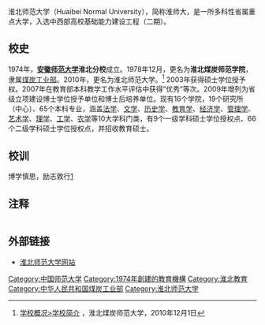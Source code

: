 {{Infobox university
|name              = 淮北师范大学
|EnglishName       = Huaibei Normal University
|native_name       = 淮师大
|image             = 
|caption           = 
|latin_name        = 
|motto             = 博学 慎思 励志 敦行
|zhmotto           = 
|established       = 1974年
|closed            = 
|re-established    = 
|anniversary       = 
|type              = [[公立大学|公立大学]]、[[省属重点本科高校|省属重点本科高校]]、[[中西部高校基础能力建设工程院校|中西部高校基础能力建设工程院校]]
|religious         = 
|endowment         = 
|officer_in_charge = 
|chairman_label    = 
|chairman          = 
|secretary         = [[陈士夫|陈士夫]]
|chancellor        = 
|president         = [[姚佐文|姚佐文]]
|vice-president    = [[蔡雷|蔡雷]]、[[余敏辉|余敏辉]]、[[李福华|李福华]]
|superintendent    = 
|provost           = 
|vice_chancellor   = 
|principal         = 
|dean              = 
|director          = 
|head_label        = 
|head              = 
|faculty           = 
|staff             = 1100余人
|students          = 
|undergrad         = 20000余人
|postgrad          = 
|doctoral          = 
|国防生            = 
|other             = 
|address           = {{PRC}}[[安徽省|安徽省]][[淮北市|淮北市]]东山路100号
|country           = 中国
|state             = 
|province          = 安徽省
|city              = 淮北市
|color             = 
|campus            = 市区
|area              = 3000余亩
|covered_area      = 74万平方米
|former_names      = 淮北煤炭师范学院
|free_label        = 
|free              = 
|colors            = 
|nickname          = 
|mascot            = 
|magazine          = 
|athlete           = 
|conference        = 
|books             = 
|legal_person      = 
|affiliations      = [[File:National_Emblem_of_the_People's_Republic_of_China.svg|18px]][[中华人民共和国|中华人民共和国]][[安徽省人民政府|安徽省人民政府]]
|zip               = 235000
|telephone         = 
|fax               = 
|website           = http://www.chnu.edu.cn/
|logo              = 
|footnotes         = 
}}

淮北师范大学（Huaibei Normal University），简称淮师大，是一所多科性省属重点大学，入选中西部高校基础能力建设工程（二期）。

== 校史 ==
1974年，'''[[安徽师范大学|安徽师范大学]]淮北分校'''成立。1978年12月，更名为'''淮北煤炭师范学院'''，隶属[[煤炭工业部|煤炭工业部]]。2010年，更名为淮北师范大学。<ref>[http://www.hbcnc.edu.cn/Site/html/2/2_3.html 学校概况>学校简介] {{Wayback|url=http://www.hbcnc.edu.cn/Site/html/2/2_3.html |date=20160505145640 }}，淮北煤炭师范大学，2010年12月1日</ref>
2003年获得硕士学位授予权。2007年在教育部本科教学工作水平评估中获得“优秀”等次。2009年增列为省级立项建设博士学位授予单位和博士后培养单位。现有16个学院，19个研究所（中心）、65个本科专业，涵盖[[法学|法学]]、[[文学|文学]]、[[历史学|历史学]]、[[教育学|教育学]]、[[经济学|经济学]]、[[管理学|管理学]]、[[艺术学|艺术学]]、[[理学|理学]]、[[工学|工学]]、[[农学|农学]]等10大学科门类，有9个一级学科硕士学位授权点、66个二级学科硕士学位授权点，并招收教育硕士。

== 校训 ==
博学慎思，励志敦行[http://www.chnu.edu.cn/Category_76/index.aspx] {{Wayback|url=http://www.chnu.edu.cn/Category_76/index.aspx |date=20210321065133 }}

== 注释 ==
<div style="font-size: small; -moz-column-count:2; column-count:2;">
<references />
</div>

== 外部链接 ==
*[http://www.chnu.edu.cn/ 淮北师范大学网站] {{Wayback|url=http://www.chnu.edu.cn/ |date=20220103050139 }}
{{安徽高等院校}}

[[Category:中国师范大学|Category:中国师范大学]]
[[Category:1974年創建的教育機構|Category:1974年創建的教育機構]]
[[Category:淮北教育|Category:淮北教育]]
[[Category:中华人民共和国煤炭工业部|Category:中华人民共和国煤炭工业部]]
[[Category:淮北师范大学|Category:淮北师范大学]]